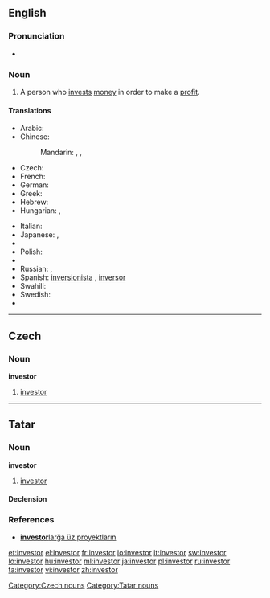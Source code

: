 {{also|Investor}}
==English==

===Pronunciation===
* {{rhymes|ɛstə(r)}}

===Noun===
{{en-noun}}

# A person who [[invest]]s [[money]] in order to make a [[profit]].

====Translations====
{{trans-top|person who invests money in order to make a profit}}
* Arabic: {{t|ar|مستثمر|m|tr=mustathmir}}
* Chinese:
*: Mandarin: {{zh-tsp|投資者|投资者|tóuzīzhě}}, {{t|cmn|投資家|sc=Hani}},  {{t|cmn|投资家|tr=tóuzījiā|sc=Hani}}
* Czech: {{t-|cs|investor|m}}
* French: {{t+|fr|investisseur}}
* German: {{t+|de|Investor|m}}
* Greek: {{t+|el|επενδυτής|m|tr=ependytís}}
* Hebrew: {{t-|he|משקיע|m|tr=mashkia}}
* Hungarian: {{t+|hu|befektető}},  {{t|hu|beruházó}}
{{trans-mid}}
* Italian: {{t+|it|investitore|m}}
* Japanese: {{t|ja|投資家|tr=とうしか, tōshika}},  {{t|ja|出資者|tr=しゅっししゃ, shusshisha}}
* {{trreq|Korean}}
* Polish: {{t|pl|inwestor|m}}
* {{trreq|Portuguese}}
* Russian: {{t|ru|инвестор|m|tr=invéstor}},  {{t|ru|вкладчик|m|tr=vkládčik}}
* Spanish: [[inversionista]] {{m}} {{italbrac|Latin America}}, [[inversor]] {{m}} {{italbrac|Argentina|Spain}}
* Swahili: {{t+|sw|mwekezaji|xs=Swahili}}
* Swedish: {{t|sv|investerare}}
* {{trreq|Vietnamese}}
{{trans-bottom}}

----

==Czech==

===Noun===
'''investor''' {{m}}

# [[#English|investor]]

[[Category:Czech nouns]]

----

==Tatar==

===Noun===
'''investor'''

# [[investor#english|investor]]

====Declension====
{{tt-latin-noun|nıñ|ğa|nı|da|dan}}

===References===
* [http://www2.azatliq.org/news/local/tb/archives/2006/10/23.ASP#537891  '''investor'''larğa üz proyektların]

[[Category:Tatar nouns]]

[[et:investor]]
[[el:investor]]
[[fr:investor]]
[[io:investor]]
[[it:investor]]
[[sw:investor]]
[[lo:investor]]
[[hu:investor]]
[[ml:investor]]
[[ja:investor]]
[[pl:investor]]
[[ru:investor]]
[[ta:investor]]
[[vi:investor]]
[[zh:investor]]